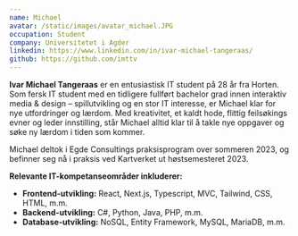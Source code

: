 ```yaml
---
name: Michael
avatar: /static/images/avatar_michael.JPG
occupation: Student
company: Universitetet i Agder
linkedin: https://www.linkedin.com/in/ivar-michael-tangeraas/
github: https://github.com/imttv
---
```


**Ivar Michael Tangeraas** er en entusiastisk IT student på 28 år fra Horten. Som fersk IT student med en tidligere fullført bachelor grad innen interaktiv media & design – spillutvikling og en stor IT interesse, er Michael klar for nye utfordringer og lærdom. Med kreativitet, et kaldt hode, flittig feilsøkings evner og leder innstilling, står Michael alltid klar til å takle nye oppgaver og søke ny lærdom i tiden som kommer.

Michael deltok i Egde Consultings praksisprogram over sommeren 2023, og befinner seg nå i praksis ved Kartverket ut høstsemesteret 2023.

**Relevante IT-kompetanseområder inkluderer:**

- **Frontend-utvikling:** React, Next.js, Typescript, MVC, Tailwind, CSS, HTML, m.m.
- **Backend-utvikling:** C#, Python, Java, PHP, m.m.
- **Database-utvikling:** NoSQL, Entity Framework, MySQL, MariaDB, m.m.
